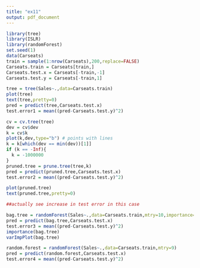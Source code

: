 ```yaml
---
title: "ex11"
output: pdf_document
---
```

```r
library(tree)
library(ISLR)
library(randomForest)
set.seed(1)
data(Carseats)
train = sample(1:nrow(Carseats),200,replace=FALSE)
Carseats.train = Carseats[train,]
Carseats.test.x = Carseats[-train,-1]
Carseats.test.y = Carseats[-train,1]

tree = tree(Sales~.,data=Carseats.train)
plot(tree)
text(tree,pretty=0)
pred = predict(tree,Carseats.test.x)
test.error1 = mean((pred-Carseats.test.y)^2)

cv = cv.tree(tree)
dev = cv$dev
k = cv$k
plot(k,dev,type="b") # points with lines
k = k[which(dev == min(dev))[1]]
if (k == -Inf){
  k = -1000000
}
pruned.tree = prune.tree(tree,k)
pred = predict(pruned.tree,Carseats.test.x)
test.error2 = mean((pred-Carseats.test.y)^2)

plot(pruned.tree)
text(pruned.tree,pretty=0)

##actually see increase in test error in this case

bag.tree = randomForest(Sales~.,data=Carseats.train,mtry=10,importance=TRUE)
pred = predict(bag.tree,Carseats.test.x)
test.error3 = mean((pred-Carseats.test.y)^2)
importance(bag.tree)
varImpPlot(bag.tree)

random.forest = randomForest(Sales~.,data=Carseats.train,mtry=9)
pred = predict(random.forest,Carseats.test.x)
test.error4 = mean((pred-Carseats.test.y)^2)

```

